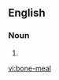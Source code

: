 ==English==

===Noun===
{{en-noun|sg=[[bone]]-[[meal]]|-}}

# {{alternative spelling of|bone meal}}

[[vi:bone-meal]]
